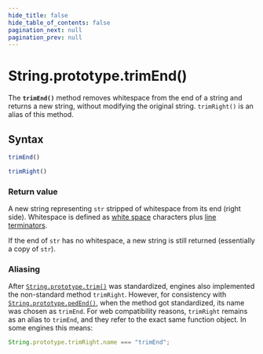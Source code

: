 ```yaml
---
hide_title: false
hide_table_of_contents: false
pagination_next: null
pagination_prev: null
---
```

# String.prototype.trimEnd()

The **`trimEnd()`** method removes whitespace from the end of a string and returns a new string, without modifying the original string. `trimRight()` is an alias of this method.

## Syntax

```js
trimEnd()

trimRight()
```

### Return value

A new string representing `str` stripped of whitespace from its end (right side). Whitespace is defined as [white space](https://developer.mozilla.org/docs/Web/JavaScript/Reference/Lexical_grammar#white_space) characters plus [line terminators](https://developer.mozilla.org/docs/Web/JavaScript/Reference/Lexical_grammar#line_terminators).

If the end of `str` has no whitespace, a new string is still returned (essentially a copy of `str`).

### Aliasing

After [`String.prototype.trim()`](../../../globals/String/prototype/trim.mdx) was standardized, engines also implemented the non-standard method `trimRight`. However, for consistency with [`String.prototype.pedEnd()`](../../../globals/String/prototype/trim.mdx ), when the method got standardized, its name was chosen as `trimEnd`. For web compatibility reasons, `trimRight` remains as an alias to `trimEnd`, and they refer to the exact same function object. In some engines this means:

```js
String.prototype.trimRight.name === "trimEnd";
```
